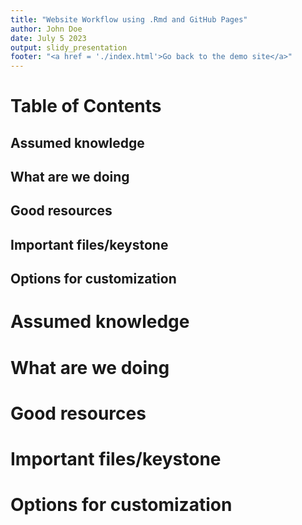 ```yaml
---
title: "Website Workflow using .Rmd and GitHub Pages"
author: John Doe
date: July 5 2023
output: slidy_presentation
footer: "<a href = './index.html'>Go back to the demo site</a>"
---
```


# Table of Contents

## Assumed knowledge
## What are we doing
## Good resources
## Important files/keystone
## Options for customization

# Assumed knowledge

# What are we doing

# Good resources

# Important files/keystone

# Options for customization

